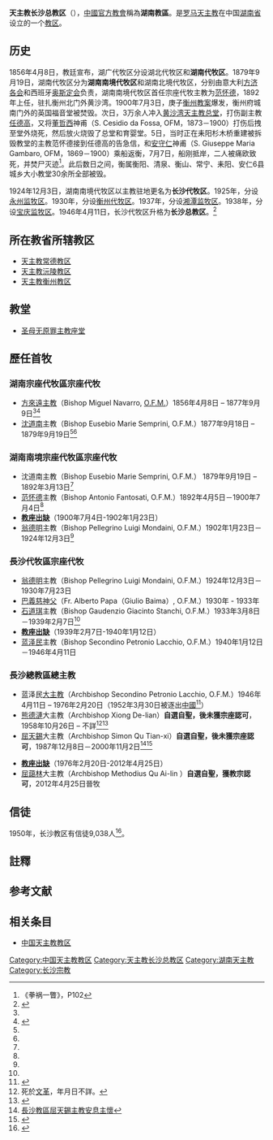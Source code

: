 {{Infobox Roman Catholic diocese
|latin = Archdioecesis Ciamsciavensis
|image =Cathedral_of_the_Immaculate_Conception_(Changsha)8.JPG 
|caption =聖母無原罪主教座堂（長沙） 
|location = {{CHN}}[[湖南省|湖南省]][[长沙市|长沙市]]
|territory = {{CHN}}[[湖南省|湖南省]]
|population = 
|rite = [[罗马礼|罗马礼]]
|patron =[[聖母無原罪|聖母無原罪]] 
|province = 湖南教省
|established = 1856年4月8日（成立宗座代牧區）<br />1946年4月11日 （升格總教區）
|cathedral = [[长沙圣母无染原罪主教座堂|圣母无原罪主教座堂]]
|co-cathedral =
|leadership = [[总主教|总主教]]（[[中國天主教主教團|官方教會]]合併為湖南教區後改為主教）
|website = 
|pope ={{incumbent pope}} 
|metropolitan = 
|ordinary = 
|coadjutor archbishop =
|coadjutor bishop =
|auxiliary =
|emeritus =
|archbishop=[[屈蔼林|屈蔼林]]（教宗承认，[[中國天主教主教團|中方]]认为是湖南教區的主教）|border=catholic|image_size=250px|local=湖南教區（[[中國天主教主教團|中方建制]]）|name=長沙|jurisdiction=總教區}}

'''天主教长沙总教区'''（{{lang-la|Archdioecesis Ciamsciavensis}}），[[中國天主教主教團|中國官方教會]]稱為'''湖南教區'''。是[[罗马天主教|罗马天主教]]在中国[[湖南省|湖南省]]设立的一个[[教区|教区]]。

== 历史 ==
1856年4月8日，教廷宣布，湖广代牧区分设湖北代牧区和'''湖南代牧区'''。1879年9月19日，湖南代牧区分为'''湖南南境代牧区'''和湖南北境代牧区，分别由意大利[[方济各会|方济各会]]和西班牙[[奥斯定会|奥斯定会]]负责，湖南南境代牧区首任宗座代牧主教为[[范怀德|范怀德]]，1892年上任，驻扎衡州北门外黄沙湾。1900年7月3日，庚子[[衡州教案|衡州教案]]爆发，衡州府城南门外的英国福音堂被焚毁。次日，3万余人冲入[[黄沙湾天主教总堂|黄沙湾天主教总堂]]，打伤副主教[[任德高|任德高]]，又将[[董哲西|董哲西]]神甫（S. Cesidio da Fossa, OFM，1873－1900）打伤后拽至堂外烧死，然后放火烧毁了总堂和育婴堂。5日，当时正在耒阳杉木桥重建被拆毁教堂的主教范怀德接到任德高的告急信，和[[安守仁|安守仁]]神甫（S. Giuseppe Maria Gambaro, OFM，1869－1900）乘船返衡，7月7日，船刚抵岸，二人被痛欧致死，并焚尸灭迹<ref name="拳祸一瞥">《拳祸一瞥》，P102</ref>。此后数日之间，衡属衡阳、清泉、衡山、常宁、耒阳、安仁6县城乡大小教堂30余所全部被毁。

1924年12月3日，湖南南境代牧区以主教驻地更名为'''长沙代牧区'''。1925年，分设[[永州监牧区|永州监牧区]]。1930年，分设[[衡州教区|衡州代牧区]]。1937年，分设[[湘潭监牧区|湘潭监牧区]]。1938年，分设[[宝庆监牧区|宝庆监牧区]]。1946年4月11日，长沙代牧区升格为'''长沙总教区'''。<ref name="Archdiocese of Changsha 長沙, China">{{Cite web|title=Archdiocese of Changsha 長沙, China|url=http://www.gcatholic.org/dioceses/diocese/chan1.htm|access-date=2022-04-17|work=GCatholic}}</ref>
==所在教省所辖教区==
*[[天主教常德教区|天主教常德教区]]
*[[天主教沅陵教区|天主教沅陵教区]]
*[[天主教衡州教区|天主教衡州教区]]

== 教堂 ==
*[[长沙圣母无染原罪主教座堂|圣母无原罪主教座堂]]

== 歷任首牧 ==
=== 湖南宗座代牧區宗座代牧 ===
* [[方來遠|方來遠]][[主教|主教]]（Bishop Miguel Navarro, [[巴黎外方傳教會|O.F.M.]]）1856年4月8日 – 1877年9月9日<ref name="Archdiocese of Changsha 長沙, China" /><ref name=":0">{{Cite book|title=中国天主教指南2014|publisher=沙百里|year=2013|isbn=9-810-78350-7|pages=408|last=沙百里}}</ref>
* [[沈道南|沈道南]]主教（Bishop Eusebio Marie Semprini, O.F.M.）1877年9月18日 – 1879年9月19日<ref name="Archdiocese of Changsha 長沙, China" /><ref name=":0" />

=== 湖南南境宗座代牧區宗座代牧 ===
* 沈道南主教（Bishop Eusebio Marie Semprini, O.F.M.） 1879年9月19日 – 1892年3月13日<ref name="Archdiocese of Changsha 長沙, China" />
*[[范怀德|范怀德]]主教（Bishop Antonio Fantosati, O.F.M.）1892年4月5日－1900年7月4日<ref name="Archdiocese of Changsha 長沙, China" />
*'''[[教座出缺|教座出缺]]'''（1900年7月4日-1902年1月23日）
*[[翁明德|翁德明]]主教（Bishop Pellegrino Luigi Mondaini, O.F.M.）1902年1月23日－1924年12月3日<ref name="Archdiocese of Changsha 長沙, China" />
=== 長沙代牧區宗座代牧 ===
*[[翁明德|翁德明]]主教（Bishop Pellegrino Luigi Mondaini, O.F.M.）1924年12月3日－1930年7月23日
*[[巴義慈|巴義慈]][[祭司|神父]]（Fr. Alberto Papa（Giulio Baima）, O.F.M.）1930年 - 1933年
*[[石道琪|石道琪]]主教（Bishop Gaudenzio Giacinto Stanchi, O.F.M.）1933年3月8日－1939年2月7日<ref name=":0" />
*'''[[教座出缺|教座出缺]]'''（1939年2月7日-1940年1月12日）
*[[蓝泽民|蓝泽民]]主教（Bishop Secondino Petronio Lacchio, O.F.M.）1940年1月12日－1946年4月11日
=== 長沙總教區總主教 ===
*蓝泽民[[總主教|大主教]]（Archbishop Secondino Petronio Lacchio, O.F.M.）1946年4月11日 – 1976年2月20日（1952年3月30日被逐出[[中华人民共和国|中國]]<ref name="桃園聖母聖心天主堂簡史">{{Cite web|title=聖母聖心天主堂簡史|url=https://tychurch.catholic.org.tw/church/1history.htm|access-date=2022-04-23|work=tychurch.catholic.org.tw}}</ref>）
*[[熊德漣|熊德漣]]大主教（Archbishop Xiong De-lian）'''自選自聖，後未獲宗座認可'''，1958年10月26日 – 不詳<ref group="註">死於[[文革|文革]]，年月日不詳。</ref><ref name="Patriotic Archbishop Xiong De-lian [Catholic-Hierarchy]">{{Cite web|title=Patriotic Archbishop Xiong De-lian (Hieng Teh-hen, Hiong Te Lien) [Catholic-Hierarchy]|url=https://www.catholic-hierarchy.org/bishop/bxiongdl.html|access-date=2022-04-18|work=www.catholic-hierarchy.org}}</ref>
*[[屈天錫|屈天錫]]大主教（Archbishop Simon Qu Tian-xi）'''自選自聖，後未獲宗座認可'''，1987年12月8日－2000年11月2日<ref name="長沙教區屈天錫主教安息主懷">[http://76.75.218.2/2000/11/22/CH7150/ 長沙教區屈天錫主教安息主懷]{{dead link|date=2017年12月 |bot=InternetArchiveBot |fix-attempted=yes }}</ref><ref name="Patriotic Bishop Simon Qu Tian-xi [Catholic-Hierarchy]">{{Cite web|title=Patriotic Bishop Simon Qu Tian-xi [Catholic-Hierarchy]|url=https://www.catholic-hierarchy.org/bishop/bqutx.html|access-date=2022-04-18|work=www.catholic-hierarchy.org}}</ref>

*'''[[教座出缺|教座出缺]]'''（1976年2月20日-2012年4月25日）
*[[屈藹林|屈藹林]]大主教（Archbishop Methodius Qu Ai-lin ）'''自選自聖，獲教宗認可'''，2012年4月25日晉牧

== 信徒 ==
1950年，长沙教区有信徒9,038人<ref name="Archdioecesis Ciamsciavensis">{{Cite web |url=http://www.catholic-hierarchy.org/diocese/dchng.html |title=Archdioecesis Ciamsciavensis |access-date=2007-11-04 |archive-date=2020-10-07 |archive-url=https://web.archive.org/web/20201007193925/http://www.catholic-hierarchy.org/diocese/dchng.html |dead-url=no }}</ref>。

== 註釋 ==
<references group="註" />

==参考文献==
{{Reflist}}

==相关条目==
{{Portal|天主教|湖南}}
*[[中国天主教教区|中国天主教教区]]
{{天主教}}{{天主教会史}}{{中国天主教教区}}
[[Category:中国天主教教区|Category:中国天主教教区]]
[[Category:天主教长沙总教区|Category:天主教长沙总教区]]
[[Category:湖南天主教|Category:湖南天主教]]
[[Category:长沙宗教|Category:长沙宗教]]
